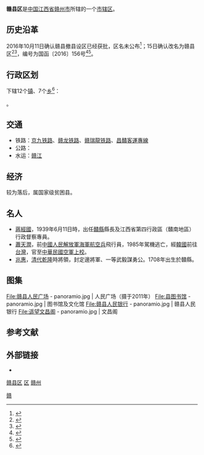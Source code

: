 {{Infobox China County
|name              = 赣县区
|shortname         =
|nickname          =
|usedname          =
|nameorigin        = 
|image_city        = 
|image_caption     = 
|image_flag        = 
|image_seal        = 
|image_map         = Jiangxi Ganxian.svg
|map_caption       = 
|class             = 
|Belong            = [[江西省|江西省]][[赣州市|赣州市]]
|location          = [[梅林镇|梅林镇]]
|leader_title      = 
|leader_name       = 
|leader_title1     = 
|leader_name1      = 
|established_title = 
|established_date  = 
|established_title1 = 
|established_date1 = 
|area_total        = 2993<ref name="xianqing"/>
|area_urban        = 
|area_metro        =    
|area_metro_as_of  =
|population_total  = 64.2<ref name="xianqing"/>
|population_as_of  = 2014
|population_density= 
|population_urban  = 
|population_urban_as_of = 
|density_urban     = 
|population_metro  = 
|population_metro_as_of =
|elevation         = 
|GDP               = 
|GDP_as_of         = 
|GDPPC             = 
|Urban_GDP         =
|GDP_urban_as_of   = 
|Urban_GDPPC       =
|areacode          = 797
|postcode          = 341100
|carlicense        = 赣B
|admini_division_code =
|tree              = 
|flower            = 
|website           = http://www.ganxian.gov.cn/ 
|footnotes         = 
}}
'''赣县区'''是[[中国|中国]][[江西省|江西省]][[赣州市|赣州市]]所辖的一个[[市辖区|市辖区]]。

== 历史沿革 ==
2016年10月11日确认赣县撤县设区已经获批，区名未公布<ref>{{Cite web|url=http://jiangxi.jxnews.com.cn/system/2016/10/12/015266887.shtml|title=赣州赣县撤县设区获批复|accessdate=2016-10-12|author=|date=|work=jiangxi.jxnews.com.cn|publisher=|archive-date=2016-10-13|archive-url=https://web.archive.org/web/20161013130618/http://jiangxi.jxnews.com.cn/system/2016/10/12/015266887.shtml|dead-url=no}}</ref>；15日确认改名为赣县区<ref>{{Cite web|url=http://jiangxi.jxnews.com.cn/system/2016/10/15/015281414.shtml|title=赣县撤县设区为“赣县区”-江西新闻网-中国江西网首页|accessdate=2016-10-15|work=jiangxi.jxnews.com.cn|archive-date=2016-10-18|archive-url=https://web.archive.org/web/20161018073824/http://jiangxi.jxnews.com.cn/system/2016/10/15/015281414.shtml|dead-url=no}}</ref><ref>{{Cite web|url=http://www.jiangxi.gov.cn/xzx/jxyw/zwxx/201610/t20161015_1292899.html|title=赣县撤县设区为“赣县区”-政务动态-中国江西省人民政府|accessdate=2016-10-15|work=www.jiangxi.gov.cn|deadurl=yes|archiveurl=https://web.archive.org/web/20161019000257/http://www.jiangxi.gov.cn/xzx/jxyw/zwxx/201610/t20161015_1292899.html|archivedate=2016-10-19|df=}}</ref>，编号为国函〔2016〕156号<ref>{{Cite web|url=http://weibo.com/ttarticle/p/show?id=2309404031523996172924|title=江西省人民政府关于调整赣州市部分行政区划的通知|accessdate=|author=|date=|publisher=|archive-date=2021-01-08|archive-url=https://web.archive.org/web/20210108153217/https://weibo.com/ttarticle/p/show?id=2309404031523996172924|dead-url=no}}</ref><ref>{{Cite web|url=http://jiangxi.jxnews.com.cn/system/2016/10/17/015288104.shtml|title=国务院同意撤销赣县  设立赣州市赣县区-江西新闻网-中国江西网首页|accessdate=2016-10-18|work=jiangxi.jxnews.com.cn|archive-date=2021-01-08|archive-url=https://web.archive.org/web/20210108153214/https://jiangxi.jxnews.com.cn/system/2016/10/17/015288104.shtml|dead-url=no}}</ref>。

== 行政区划 ==
{{PAGENAMEBASE}}下辖12个[[行政建制镇|镇]]、7个[[乡_(中华人民共和国)|乡]]<ref>{{PRC admin/ref sgc|36/07/04}}</ref>：

{{PRC admin/children|36/07/04}}。

== 交通 ==
*铁路：[[京九铁路|京九铁路]]、[[赣龙铁路|赣龙铁路]]、[[赣瑞龍铁路|赣瑞龍铁路]]、[[昌贛客運專線|昌贛客運專線]]
*公路：{{中国国道名|323}}
*水运：[[赣江|赣江]]

== 经济 ==
较为落后，属国家级贫困县。

== 名人 ==
*[[蔣經國|蔣經國]]，1939年6月11日時，出任[[贛縣|贛縣]]縣長及江西省第四行政區（贛南地區）行政督察專員。
*[[蕭天潤|蕭天潤]]，前[[中國人民解放軍海軍航空兵|中國人民解放軍海軍航空兵]]飛行員，1985年駕機逃亡，經[[韓國|韓國]]前往[[台灣|台灣]]，官至[[中華民國空軍|中華民國空軍]][[上校|上校]]。
*[[兆惠|兆惠]]，[[清代|清代]][[乾隆|乾隆]]時將領，封定邊將軍、一等武毅謀勇公。1708年出生於贛縣。

== 图集 ==
<gallery mode=packed heights=130px>
File:赣县人民广场 - panoramio.jpg | 人民广场（摄于2011年）
File:县图书馆 - panoramio.jpg | 图书馆及文化馆
File:赣县人民银行 - panoramio.jpg | 赣县人民银行
File:遥望文昌阁 - panoramio.jpg | 文昌阁
</gallery>

== 参考文献 ==
{{Wikisource|国务院关于同意江西省调整赣州市部分行政区划的批复 (2016年)|国务院关于同意江西省调整赣州市部分行政区划的批复}}
{{Reflist|refs=
<ref name="xianqing">{{cite web | url = http://www.ganxian.gov.cn/xqjj.jsp?urltype=tree.TreeTempUrl&wbtreeid=1017 | title = 县情简介 | publisher = 赣县人民政府 | accessdate = 2016-03-29 | archive-date = 2020-09-27 | archive-url = https://web.archive.org/web/20200927031609/http://www.ganxian.gov.cn/xqjj.jsp?urltype=tree.TreeTempUrl&wbtreeid=1017 | dead-url = no }}</ref>
}}

== 外部链接 ==
* {{Official website|http://www.ganxian.gov.cn/|name=赣州市赣县区人民政府}}

{{赣县行政区划}}
{{赣州市行政区划}}
{{江西行政区划}}
{{国家级贫困县|前}}

[[category:赣县区|]]
[[category:赣州区县市|区]]
[[category:江西省县份|赣州]]
[[Category:原国家级贫困县|赣]]